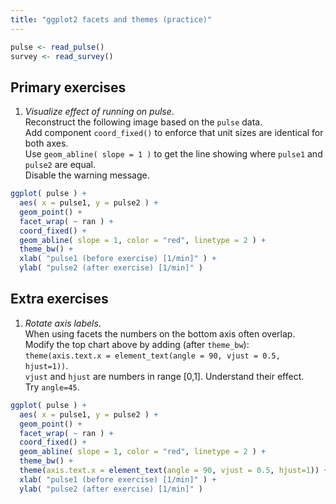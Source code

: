 ```yaml
---
title: "ggplot2 facets and themes (practice)"
---
```


```r
pulse <- read_pulse()
survey <- read_survey()
```

## Primary exercises

1. *Visualize effect of running on pulse*.  
Reconstruct the following image based on the `pulse` data.  
Add component `coord_fixed()` to enforce that unit sizes are identical for both axes.  
Use `geom_abline( slope = 1 )` to get the line showing where `pulse1` and `pulse2` are equal.  
Disable the warning message.

```r
ggplot( pulse ) +
  aes( x = pulse1, y = pulse2 ) +
  geom_point() +
  facet_wrap( ~ ran ) +
  coord_fixed() +
  geom_abline( slope = 1, color = "red", linetype = 2 ) +
  theme_bw() +
  xlab( "pulse1 (before exercise) [1/min]" ) +
  ylab( "pulse2 (after exercise) [1/min]" )
```


## Extra exercises

1. *Rotate axis labels*.  
When using facets the numbers on the bottom axis often overlap.  
Modify the top chart above by adding (after `theme_bw`):  
`  theme(axis.text.x = element_text(angle = 90, vjust = 0.5, hjust=1))`.  
`vjust` and `hjust` are numbers in range [0,1]. Understand their effect.  
Try `angle=45`.

```r
ggplot( pulse ) +
  aes( x = pulse1, y = pulse2 ) +
  geom_point() +
  facet_wrap( ~ ran ) +
  coord_fixed() +
  geom_abline( slope = 1, color = "red", linetype = 2 ) +
  theme_bw() +
  theme(axis.text.x = element_text(angle = 90, vjust = 0.5, hjust=1)) +
  xlab( "pulse1 (before exercise) [1/min]" ) +
  ylab( "pulse2 (after exercise) [1/min]" )
```
